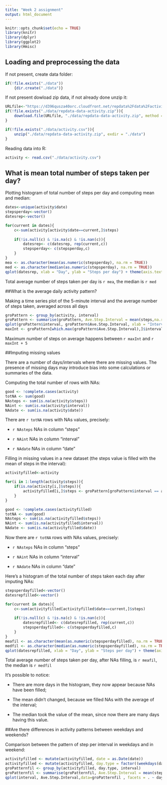 ```yaml
---
title: "Week 2 assignment"
output: html_document
---
```


```r
knitr::opts_chunk$set(echo = TRUE)
library(knitr)
library(dplyr)
library(ggplot2)
library(Hmisc)
```

## Loading and preprocessing the data

If not present, create data folder:

```r
if(!file.exists("./data"))
    {dir.create("./data")}
```

If not present dowload zip data, if not already done unzip it:

```r
URLfile<-"https://d396qusza40orc.cloudfront.net/repdata%2Fdata%2Factivity.zip"
if(!file.exists("./data/repdata-data-activity.zip")){
    download.file(URLfile, "./data/repdata-data-activity.zip", method = "curl")
}

if(!file.exists("./data/activity.csv")){
    unzip("./data/repdata-data-activity.zip", exdir = "./data")
}
```

Reading data into R:

```r
activity <- read.csv("./data/activity.csv")

```

## What is mean total number of steps taken per day?

Plotting histogram of total number of steps per day and computing mean and median:

```r
dates<-unique(activity$date)
stepsperday<-vector()
datesrep<-vector()

for(current in dates){
    c<-sum(activity[activity$date==current,]$steps)
    
    if(!is.null(c) & !is.na(c) & !is.nan(c)){
        datesrep<- c(datesrep, rep(current,c))
        stepsperday<- c(stepsperday,c)
    }
}
mea <- as.character(mean(as.numeric(stepsperday), na.rm = TRUE))
med <- as.character(median(as.numeric(stepsperday), na.rm = TRUE))
qplot(datesrep, xlab = "Day", ylab = "Steps per day") + theme(axis.text.x = element_text(angle = 45, hjust = 1)) 
```

Total average number of steps taken per day is `r mea`, the median is `r med`

##What is the average daily activity pattern?

Making a time series plot of the 5-minute interval and the average number of steps taken, averaged across all days

```r
groPattern <- group_by(activity, interval)
groPattern <- summarise(groPattern, Ave.Step.Interval = mean(steps,na.rm = TRUE))
qplot(groPattern$interval, groPattern$Ave.Step.Interval, xlab = "Interval of day",ylab = "Average number of steps")
maxInt <- groPattern[which.max(groPattern$Ave.Step.Interval),]$interval

```

Maximum number of steps on average happens between `r maxInt` and `r maxInt + 5`

##Imputing missing values

There are a number of days/intervals where there are missing values. The presence of missing days may introduce bias into some calculations or summaries of the data.

Computing the total number of rows with NAs:

```r
good <- !complete.cases(activity)
totNA <- sum(good)
NAsteps <- sum(is.na(activity$steps))
NAint <- sum(is.na(activity$interval))
NAdate <- sum(is.na(activity$date))
```

There are `r totNA` rows with NAs values, precisely:

- `r NAsteps` NAs in column "steps"

- `r NAint` NAs in column "interval"

- `r NAdate` NAs in column "date"

Filling in missing values in a new dataset (the steps value is filled with the mean of steps in the interval):

```r
activityfilled<-activity

for(i in 1:length(activity$steps)){
    if(is.na(activity[i,]$steps)){
        activityfilled[i,]$steps <- groPattern[groPattern$interval == activity[i,]$interval, ]$Ave.Step.Interval
    }
}

good <- !complete.cases(activityfilled)
totNA <- sum(good)
NAsteps <- sum(is.na(activityfilled$steps))
NAint <- sum(is.na(activityfilled$interval))
NAdate <- sum(is.na(activityfilled$date))
```

Now there are `r totNA` rows with NAs values, precisely:

- `r NAsteps` NAs in column "steps"

- `r NAint` NAs in column "interval"

- `r NAdate` NAs in column "date"

Here's a histogram of the total number of steps taken each day after imputing NAs:

```r

stepsperdayfilled<-vector()
datesrepfilled<-vector()

for(current in dates){
    c<-sum(activityfilled[activityfilled$date==current,]$steps)
    
    if(!is.null(c) & !is.na(c) & !is.nan(c)){
        datesrepfilled<- c(datesrepfilled, rep(current,c))
        stepsperdayfilled<- c(stepsperdayfilled,c)
    }
}
meafil <- as.character(mean(as.numeric(stepsperdayfilled), na.rm = TRUE))
medfil <- as.character(median(as.numeric(stepsperdayfilled), na.rm = TRUE))
qplot(datesrepfilled, xlab = "Day", ylab = "Steps per day") + theme(axis.text.x = element_text(angle = 45, hjust = 1)) 
```

Total average number of steps taken per day, after NAs filling, is `r meafil`, the median is `r medfil`

It's possible to notice:

- There are more days in the histogram, they now appear because NAs have been filled;

- The mean didn't changed, because we filled NAs with the average of the interval;

- The median took the value of the mean, since now there are many days having this value.

##Are there differences in activity patterns between weekdays and weekends?

Comparison between the pattern of step per interval in weekdays and in weekend:

```r
activityfilled <- mutate(activityfilled, date = as.Date(date))
activityfilled <- mutate(activityfilled, day.type = factor((weekdays(date) %in% c("Saturday","Sunday")), labels = c("weekday","weekend")))
groPatternfil <- group_by(activityfilled, day.type, interval)
groPatternfil <- summarise(groPatternfil, Ave.Step.Interval = mean(steps,na.rm = TRUE))
qplot(interval, Ave.Step.Interval,data=groPatternfil , facets = . ~ day.type, xlab = "Interval of day",ylab = "Average number of steps") 
```
